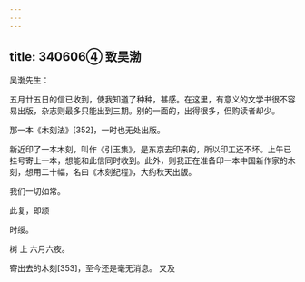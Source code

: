 ```yaml
---
---
---
```

title: 340606④ 致吴渤
---




吴渤先生：

五月廿五日的信已收到，使我知道了种种，甚感。在这里，有意义的文学书很不容易出版，杂志则最多只能出到三期。别的一面的，出得很多，但购读者却少。

那一本《木刻法》[352]，一时也无处出版。

新近印了一本木刻，叫作《引玉集》，是东京去印来的，所以印工还不坏。上午已挂号寄上一本，想能和此信同时收到。此外，则我正在准备印一本中国新作家的木刻，想用二十幅，名曰《木刻纪程》，大约秋天出版。

我们一切如常。

此复，即颂

时绥。

树 上 六月六夜。

寄出去的木刻[353]，至今还是毫无消息。 又及